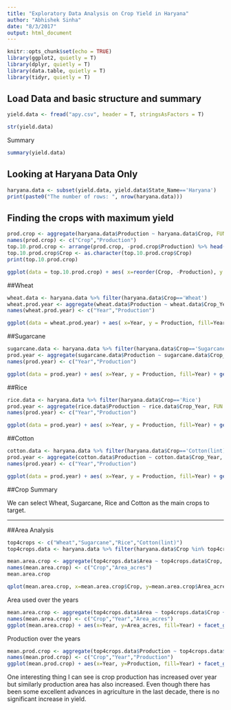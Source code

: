 ```yaml
---
title: "Exploratory Data Analysis on Crop Yield in Haryana"
author: "Abhishek Sinha"
date: "8/3/2017"
output: html_document
---
```


```r
knitr::opts_chunk$set(echo = TRUE)
library(ggplot2, quietly = T)
library(dplyr, quietly = T)
library(data.table, quietly = T)
library(tidyr, quietly = T)
```

## Load Data and basic structure and summary

```r
yield.data <- fread("apy.csv", header = T, stringsAsFactors = T)

str(yield.data)
```

Summary

```r
summary(yield.data)
```


## Looking at Haryana Data Only

```r
haryana.data <- subset(yield.data, yield.data$State_Name=='Haryana')
print(paste0("The number of rows: ", nrow(haryana.data)))
```


## Finding the crops with maximum yield

```r
prod.crop <- aggregate(haryana.data$Production ~ haryana.data$Crop, FUN = mean)
names(prod.crop) <- c("Crop","Production")
top.10.prod.crop <- arrange(prod.crop, -prod.crop$Production) %>% head(10)
top.10.prod.crop$Crop <- as.character(top.10.prod.crop$Crop)
print(top.10.prod.crop)
```

```r
ggplot(data = top.10.prod.crop) + aes( x=reorder(Crop, -Production), y = Production, fill=Crop) + geom_bar(stat = "identity") + xlab("Crops") + ylab("Production") + ggtitle("Mean Production by Crop - Top 10 only")
```


##Wheat

```r
wheat.data <- haryana.data %>% filter(haryana.data$Crop=='Wheat') 
wheat.prod.year <- aggregate(wheat.data$Production ~ wheat.data$Crop_Year, FUN = sum)
names(wheat.prod.year) <- c("Year","Production")

ggplot(data = wheat.prod.year) + aes( x=Year, y = Production, fill=Year) + geom_bar(stat = "identity") + xlab("Year") + ylab("Production") + ggtitle("Total Production by Year (Wheat)")
```


##Sugarcane

```r
sugarcane.data <- haryana.data %>% filter(haryana.data$Crop=='Sugarcane') 
prod.year <- aggregate(sugarcane.data$Production ~ sugarcane.data$Crop_Year, FUN = sum)
names(prod.year) <- c("Year","Production")

ggplot(data = prod.year) + aes( x=Year, y = Production, fill=Year) + geom_bar(stat = "identity") + xlab("Year") + ylab("Production") + ggtitle("Total Production by Year (Sugarcane)")
```


##Rice

```r
rice.data <- haryana.data %>% filter(haryana.data$Crop=='Rice') 
prod.year <- aggregate(rice.data$Production ~ rice.data$Crop_Year, FUN = sum)
names(prod.year) <- c("Year","Production")

ggplot(data = prod.year) + aes( x=Year, y = Production, fill=Year) + geom_bar(stat = "identity") + xlab("Year") + ylab("Production") + ggtitle("Total Production by Year (Rice)")
```

##Cotton

```r
cotton.data <- haryana.data %>% filter(haryana.data$Crop=='Cotton(lint)') 
prod.year <- aggregate(cotton.data$Production ~ cotton.data$Crop_Year, FUN = sum)
names(prod.year) <- c("Year","Production")

ggplot(data = prod.year) + aes( x=Year, y = Production, fill=Year) + geom_bar(stat = "identity") + xlab("Year") + ylab("Production") + ggtitle("Total Production by Year (Cotton)")
```


##Crop Summary

We can select Wheat, Sugarcane, Rice and Cotton as the main crops to target.



----------


##Area Analysis

```r

top4crops <- c("Wheat","Sugarcane","Rice","Cotton(lint)")
top4crops.data <- haryana.data %>% filter(haryana.data$Crop %in% top4crops)

mean.area.crop <- aggregate(top4crops.data$Area ~ top4crops.data$Crop, FUN=mean)
names(mean.area.crop) <- c("Crop","Area_acres")
mean.area.crop
```

```r
qplot(mean.area.crop, x=mean.area.crop$Crop, y=mean.area.crop$Area_acres, xlab = "Crop", ylab="Area in Acres")
```

Area used over the years

```r
mean.area.crop <- aggregate(top4crops.data$Area ~ top4crops.data$Crop + top4crops.data$Crop_Year, FUN=sum)
names(mean.area.crop) <- c("Crop","Year","Area_acres")
ggplot(mean.area.crop) + aes(x=Year, y=Area_acres, fill=Year) + facet_grid(.~Crop) + geom_bar(stat = "identity") + ggtitle("Area used by crop") + xlab("Year") + ylab("Area")
```

Production over the years

```r
mean.prod.crop <- aggregate(top4crops.data$Production ~ top4crops.data$Crop + top4crops.data$Crop_Year, FUN=sum)
names(mean.prod.crop) <- c("Crop","Year","Production")
ggplot(mean.prod.crop) + aes(x=Year, y=Production, fill=Year) + facet_grid(.~Crop) + geom_bar(stat = "identity") + ggtitle("Crop Production") + xlab("Year") + ylab("Production")
```

One interesting thing I can see is crop production has increased over year but similarly production area has also increased. Even though there has been some excellent advances in agriculture in the last decade, there is no significant increase in yield.